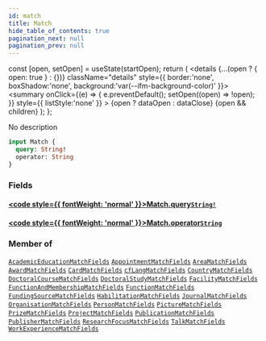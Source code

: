 ```yaml
---
id: match
title: Match
hide_table_of_contents: true
pagination_next: null
pagination_prev: null
---
```







  const [open, setOpen] = useState(startOpen);
  return (
    <details {...(open ? { open: true } : {})} className="details" style={{ border:'none', boxShadow:'none', background:'var(--ifm-background-color)' }}>
      <summary
        onClick={(e) => {
          e.preventDefault();
          setOpen((open) => !open);
        }}
        style={{ listStyle:'none' }}
      >
      {open ? dataOpen : dataClose}
      </summary>
      {open && children}
    </details>
  );
};




No description


```graphql
input Match {
  query: String!
  operator: String
}
```




### Fields

#### [<code style={{ fontWeight: 'normal' }}>Match.<b>query</b></code>](#)<Bullet />[`String!`](/cris/scalars/string) <Badge class="secondary" text="non-null"/> <Badge class="secondary" text="scalar"/>
> 
> 

#### [<code style={{ fontWeight: 'normal' }}>Match.<b>operator</b></code>](#)<Bullet />[`String`](/cris/scalars/string) <Badge class="secondary" text="scalar"/>
> 
> 



### Member of

[`AcademicEducationMatchFields`](/cris/inputs/academic-education-match-fields)  <Badge class="secondary" text="input"/><Bullet />[`AppointmentMatchFields`](/cris/inputs/appointment-match-fields)  <Badge class="secondary" text="input"/><Bullet />[`AreaMatchFields`](/cris/inputs/area-match-fields)  <Badge class="secondary" text="input"/><Bullet />[`AwardMatchFields`](/cris/inputs/award-match-fields)  <Badge class="secondary" text="input"/><Bullet />[`CardMatchFields`](/cris/inputs/card-match-fields)  <Badge class="secondary" text="input"/><Bullet />[`cfLangMatchFields`](/cris/inputs/cf-lang-match-fields)  <Badge class="secondary" text="input"/><Bullet />[`CountryMatchFields`](/cris/inputs/country-match-fields)  <Badge class="secondary" text="input"/><Bullet />[`DoctoralCourseMatchFields`](/cris/inputs/doctoral-course-match-fields)  <Badge class="secondary" text="input"/><Bullet />[`DoctoralStudyMatchFields`](/cris/inputs/doctoral-study-match-fields)  <Badge class="secondary" text="input"/><Bullet />[`FacilityMatchFields`](/cris/inputs/facility-match-fields)  <Badge class="secondary" text="input"/><Bullet />[`FunctionAndMembershipMatchFields`](/cris/inputs/function-and-membership-match-fields)  <Badge class="secondary" text="input"/><Bullet />[`FunctionMatchFields`](/cris/inputs/function-match-fields)  <Badge class="secondary" text="input"/><Bullet />[`FundingSourceMatchFields`](/cris/inputs/funding-source-match-fields)  <Badge class="secondary" text="input"/><Bullet />[`HabilitationMatchFields`](/cris/inputs/habilitation-match-fields)  <Badge class="secondary" text="input"/><Bullet />[`JournalMatchFields`](/cris/inputs/journal-match-fields)  <Badge class="secondary" text="input"/><Bullet />[`OrganisationMatchFields`](/cris/inputs/organisation-match-fields)  <Badge class="secondary" text="input"/><Bullet />[`PersonMatchFields`](/cris/inputs/person-match-fields)  <Badge class="secondary" text="input"/><Bullet />[`PictureMatchFields`](/cris/inputs/picture-match-fields)  <Badge class="secondary" text="input"/><Bullet />[`PrizeMatchFields`](/cris/inputs/prize-match-fields)  <Badge class="secondary" text="input"/><Bullet />[`ProjectMatchFields`](/cris/inputs/project-match-fields)  <Badge class="secondary" text="input"/><Bullet />[`PublicationMatchFields`](/cris/inputs/publication-match-fields)  <Badge class="secondary" text="input"/><Bullet />[`PublisherMatchFields`](/cris/inputs/publisher-match-fields)  <Badge class="secondary" text="input"/><Bullet />[`ResearchFocusMatchFields`](/cris/inputs/research-focus-match-fields)  <Badge class="secondary" text="input"/><Bullet />[`TalkMatchFields`](/cris/inputs/talk-match-fields)  <Badge class="secondary" text="input"/><Bullet />[`WorkExperienceMatchFields`](/cris/inputs/work-experience-match-fields)  <Badge class="secondary" text="input"/>

